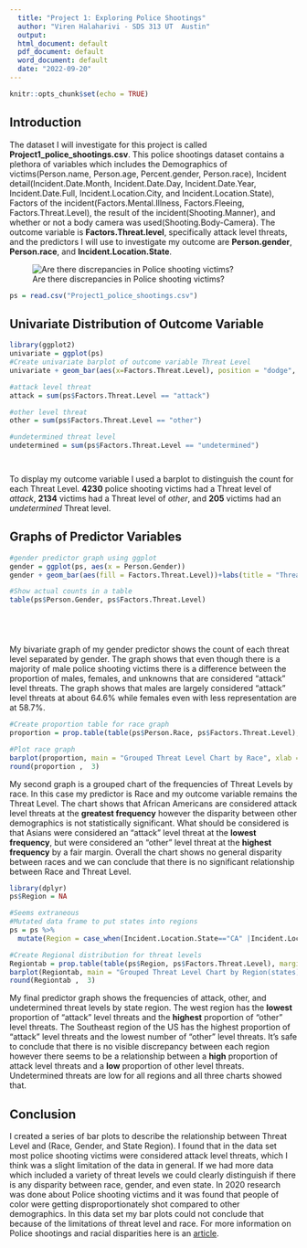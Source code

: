 ```yaml
---
  title: "Project 1: Exploring Police Shootings"
  author: "Viren Halaharivi - SDS 313 UT  Austin"
  output:
  html_document: default
  pdf_document: default
  word_document: default
  date: "2022-09-20"
---
```


```r
knitr::opts_chunk$set(echo = TRUE)
```
## Introduction
The dataset I will investigate for this project is called **Project1_police_shootings.csv**. This police shootings dataset contains a plethora of variables which includes the Demographics of victims(Person.name, Person.age, Percent.gender, Person.race), Incident detail(Incident.Date.Month, Incident.Date.Day, Incident.Date.Year, Incident.Date.Full, Incident.Location.City, and Incident.Location.State), Factors of the incident(Factors.Mental.Illness, Factors.Fleeing, Factors.Threat.Level), the result of the incident(Shooting.Manner), and whether or not a body camera was used(Shooting.Body-Camera). The outcome variable is **Factors.Threat.level**, specifically attack level threats, and the predictors I will use to investigate my outcome are **Person.gender**, **Person.race**, and **Incident.Location.State**. 

![Are there discrepancies in Police shooting victims?](officer_involved.jpeg) 

```r
ps = read.csv("Project1_police_shootings.csv")

```

## **Univariate Distribution of Outcome Variable**
```r
library(ggplot2)
univariate = ggplot(ps)
#Create univariate barplot of outcome variable Threat Level
univariate + geom_bar(aes(x=Factors.Threat.Level), position = "dodge", color = "darkblue", fill = "lightblue")+ labs(title = "Threat Level of Victims of Police Shootings", x = "Threat Level", y = "Count") 

#attack level threat 
attack = sum(ps$Factors.Threat.Level == "attack")

#other level threat
other = sum(ps$Factors.Threat.Level == "other")

#undetermined threat level
undetermined = sum(ps$Factors.Threat.Level == "undetermined")




```

To display my outcome variable I used a barplot to distinguish the count for each Threat Level. **4230** police shooting victims had a Threat level of *attack*, **2134** victims had a Threat level of *other*, and **205** victims had an *undetermined* Threat level. 

## **Graphs of Predictor Variables**
```r
#gender predictor graph using ggplot
gender = ggplot(ps, aes(x = Person.Gender))
gender + geom_bar(aes(fill = Factors.Threat.Level))+labs(title = "Threat Level Count By Gender", x = "Gender", y = "Count", legend = "Threat Level")

#Show actual counts in a table
table(ps$Person.Gender, ps$Factors.Threat.Level)






```

My bivariate graph of my gender predictor shows the count of each threat level separated by gender. The graph shows that even though there is a majority of male police shooting victims there is a difference between the proportion of males, females, and unknowns that are considered "attack" level threats. The graph shows that males are largely considered "attack" level threats at about 64.6% while females even with less representation are at 58.7%. 

```r
#Create proportion table for race graph
proportion = prop.table(table(ps$Person.Race, ps$Factors.Threat.Level), margin = 1)

#Plot race graph
barplot(proportion, main = "Grouped Threat Level Chart by Race", xlab = "Race", ylab = "Frequency", col = c("darkgrey", "darkblue", "red", "black", "lightblue", "pink", "green"), legend.text = rownames(proportion), beside = TRUE)
round(proportion ,  3)
```
My second graph is a grouped chart of the frequencies of Threat Levels by race. In this case my predictor is Race and my outcome variable remains the Threat Level. The chart shows that African Americans are considered attack level threats at the **greatest frequency** however the disparity between other demographics is not statistically significant. What should be considered is that Asians were considered an "attack" level threat at the **lowest frequency**, but were considered an "other" level threat at the **highest frequency** by a fair margin. Overall the chart shows no general disparity between races and we can conclude that there is no significant relationship between Race and Threat Level. 


```r
library(dplyr)
ps$Region = NA

#Seems extraneous
#Mutated data frame to put states into regions
ps = ps %>%
  mutate(Region = case_when(Incident.Location.State=="CA" |Incident.Location.State=="OR"|Incident.Location.State=="MT"|Incident.Location.State=="WY"|Incident.Location.State=="WA"|Incident.Location.State=="ID"|Incident.Location.State=="NV"|Incident.Location.State=="UT"|Incident.Location.State=="CO"|Incident.Location.State== "HI"|Incident.Location.State== "AL"~"West", Incident.Location.State== "TX"|Incident.Location.State == "OK"|Incident.Location.State== "NM"|Incident.Location.State == "AZ"  ~ "Southwest", Incident.Location.State == "ND"|Incident.Location.State== "SD"|Incident.Location.State== "NE"|Incident.Location.State== "IA"|Incident.Location.State== "KS"|Incident.Location.State== "MO"|Incident.Location.State== "MN"|Incident.Location.State== "IL"|Incident.Location.State== "WI"|Incident.Location.State== "IN"|Incident.Location.State== "IN"|Incident.Location.State== "MI"|Incident.Location.State== "OH"~ "Midwest", Incident.Location.State == "AR"|Incident.Location.State == "LA"|Incident.Location.State== "MS"|Incident.Location.State== "AL"|Incident.Location.State== "TN"|Incident.Location.State== "KY"|Incident.Location.State== "GA"|Incident.Location.State== "SC"|Incident.Location.State== "FL"|Incident.Location.State== "NC"|Incident.Location.State== "VA"|Incident.Location.State== "WV"~"Southeast", Incident.Location.State == "MD"|Incident.Location.State== "DE"|Incident.Location.State== "NJ"|Incident.Location.State== "PA"|Incident.Location.State== "CT"|Incident.Location.State== "RI"|Incident.Location.State== "MA"|Incident.Location.State== "NH"|Incident.Location.State== "NY"|Incident.Location.State== "VT"|Incident.Location.State== "ME"~"Northeast"))
```



```r
#Create Regional distribution for threat levels
Regiontab = prop.table(table(ps$Region, ps$Factors.Threat.Level), margin = 1)
barplot(Regiontab, main = "Grouped Threat Level Chart by Region(states)", xlab = "Threat Level", ylab = "Frequency", col = c("darkgrey", "darkblue", "red", "black", "lightblue"), legend.text = rownames(Regiontab), beside = TRUE)
round(Regiontab ,  3)

```
My final predictor graph shows the frequencies of attack, other, and undetermined threat levels by state region. The west region has the **lowest** proportion of "attack" level threats and the **highest** proportion of "other" level threats. The Southeast region of the US has the highest proportion of "attack" level threats and the lowest number of "other" level threats. It's safe to conclude that there is no visible discrepancy between each region however there seems to be a relationship between a **high** proportion of attack level threats and a **low** proportion of other level threats. Undetermined threats are low for all regions and all three charts showed that. 

## **Conclusion**
I created a series of bar plots to describe the relationship between Threat Level and (Race, Gender, and State Region). I found that in the data set most police shooting victims were considered attack level threats, which I think was a slight limitation of the data in general. If we had more data which included a variety of threat levels we could clearly distinguish if there is any disparity between race, gender, and even state. In 2020 research was done about Police shooting victims and it was found that people of color were getting disproportionately shot compared to other demographics. In this data set my bar plots could not conclude that because of the limitations of threat level and race. For more information on Police shootings and racial disparities here is an [article](https://www.manhattan-institute.org/verbruggen-fatal-police-shootings).  